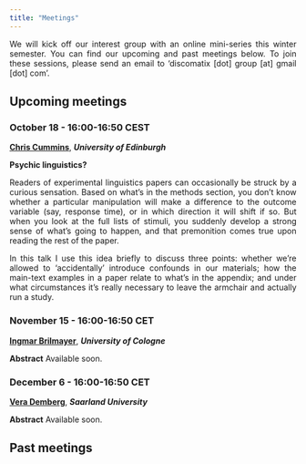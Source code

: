 ```yaml
---
title: "Meetings"
---
```


<style>
body {
  text-align: justify}

h1 {
  text-align: center
}
</style>

We will kick off our interest group with an online mini-series this winter semester. You can find our upcoming and past meetings below. To join these sessions, please send an email to  'discomatix [dot] group [at] gmail [dot] com'.

## Upcoming meetings

### October 18 - 16:00-16:50 CEST
**[Chris Cummins](https://www.crcummins.com/)**, ***University of Edinburgh***

**Psychic linguistics?**

Readers of experimental linguistics papers can occasionally be struck by a curious sensation. Based on what’s in the methods section, you don’t know whether a particular manipulation will make a difference to the outcome variable (say, response time), or in which direction it will shift if so. But when you look at the full lists of stimuli, you suddenly develop a strong sense of what’s going to happen, and that premonition comes true upon reading the rest of the paper.

In this talk I use this idea briefly to discuss three points: whether we’re allowed to ‘accidentally’ introduce confounds in our materials; how the main-text examples in a paper relate to what’s in the appendix; and under what circumstances it’s really necessary to leave the armchair and actually run a study.

### November 15 - 16:00-16:50 CET
**[Ingmar Brilmayer](https://idsl1.phil-fak.uni-koeln.de/personen/lehrende-a-z/dr-ingmar-brilmayer)**, ***University of Cologne***

**Abstract**
Available soon.

### December 6 - 16:00-16:50 CET
**[Vera Demberg](https://www.uni-saarland.de/lehrstuhl/demberg/members/verademberg.html)**, ***Saarland University***

**Abstract**
Available soon.

## Past meetings


